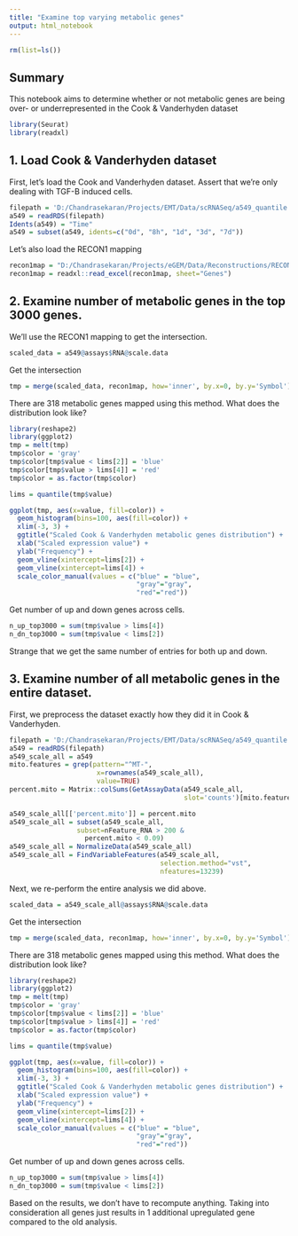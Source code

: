 ```yaml
---
title: "Examine top varying metabolic genes"
output: html_notebook
---
```


```r
rm(list=ls())
```

## Summary
This notebook aims to determine whether or not metabolic genes are being over- or underrepresented in the Cook & Vanderhyden dataset

```r
library(Seurat)
library(readxl)
```

## 1. Load Cook & Vanderhyden dataset
First, let's load the Cook and Vanderhyden dataset. Assert that we're only dealing with TGF-B induced cells.
```r
filepath = 'D:/Chandrasekaran/Projects/EMT/Data/scRNASeq/a549_quantile.rds'
a549 = readRDS(filepath)
Idents(a549) = "Time"
a549 = subset(a549, idents=c("0d", "8h", "1d", "3d", "7d"))
```

Let's also load the RECON1 mapping
```r
recon1map = "D:/Chandrasekaran/Projects/eGEM/Data/Reconstructions/RECON1/RECON1.xlsx"
recon1map = readxl::read_excel(recon1map, sheet="Genes")
```

## 2. Examine number of metabolic genes in the top 3000 genes.
We'll use the RECON1 mapping to get the intersection.

```r
scaled_data = a549@assays$RNA@scale.data
```

Get the intersection
```r
tmp = merge(scaled_data, recon1map, how='inner', by.x=0, by.y='Symbol')
```

There are 318 metabolic genes mapped using this method. What does the distribution look like?
```r
library(reshape2)
library(ggplot2)
tmp = melt(tmp)
tmp$color = 'gray'
tmp$color[tmp$value < lims[2]] = 'blue'
tmp$color[tmp$value > lims[4]] = 'red'
tmp$color = as.factor(tmp$color)

lims = quantile(tmp$value)

ggplot(tmp, aes(x=value, fill=color)) +
  geom_histogram(bins=100, aes(fill=color)) +
  xlim(-3, 3) + 
  ggtitle("Scaled Cook & Vanderhyden metabolic genes distribution") +
  xlab("Scaled expression value") + 
  ylab("Frequency") + 
  geom_vline(xintercept=lims[2]) +
  geom_vline(xintercept=lims[4]) +
  scale_color_manual(values = c("blue" = "blue",
                                "gray"="gray",
                                "red"="red")) 
```

Get number of up and down genes across cells.
```r
n_up_top3000 = sum(tmp$value > lims[4])
n_dn_top3000 = sum(tmp$value < lims[2])
```

Strange that we get the same number of entries for both up and down.

## 3. Examine number of all metabolic genes in the entire dataset.

First, we preprocess the dataset exactly how they did it in Cook & Vanderhyden.
```r
filepath = 'D:/Chandrasekaran/Projects/EMT/Data/scRNASeq/a549_quantile.rds'
a549 = readRDS(filepath)
a549_scale_all = a549
mito.features = grep(pattern="^MT-", 
                      x=rownames(a549_scale_all), 
                      value=TRUE)
percent.mito = Matrix::colSums(GetAssayData(a549_scale_all, 
                                            slot='counts')[mito.features, ]) / Matrix::colSums(GetAssayData(a549_scale_all, slot='counts'))

a549_scale_all[['percent.mito']] = percent.mito
a549_scale_all = subset(a549_scale_all, 
                 subset=nFeature_RNA > 200 & 
                   percent.mito < 0.09)
a549_scale_all = NormalizeData(a549_scale_all)
a549_scale_all = FindVariableFeatures(a549_scale_all, 
                                      selection.method="vst", 
                                      nfeatures=13239)
```

Next, we re-perform the entire analysis we did above.

```r
scaled_data = a549_scale_all@assays$RNA@scale.data
```

Get the intersection
```r
tmp = merge(scaled_data, recon1map, how='inner', by.x=0, by.y='Symbol')
```

There are 318 metabolic genes mapped using this method. What does the distribution look like?
```r
library(reshape2)
library(ggplot2)
tmp = melt(tmp)
tmp$color = 'gray'
tmp$color[tmp$value < lims[2]] = 'blue'
tmp$color[tmp$value > lims[4]] = 'red'
tmp$color = as.factor(tmp$color)

lims = quantile(tmp$value)

ggplot(tmp, aes(x=value, fill=color)) +
  geom_histogram(bins=100, aes(fill=color)) +
  xlim(-3, 3) + 
  ggtitle("Scaled Cook & Vanderhyden metabolic genes distribution") +
  xlab("Scaled expression value") + 
  ylab("Frequency") + 
  geom_vline(xintercept=lims[2]) +
  geom_vline(xintercept=lims[4]) +
  scale_color_manual(values = c("blue" = "blue",
                                "gray"="gray",
                                "red"="red")) 
```

Get number of up and down genes across cells.
```r
n_up_top3000 = sum(tmp$value > lims[4])
n_dn_top3000 = sum(tmp$value < lims[2])
```

Based on the results, we don't have to recompute anything. Taking into consideration all genes just results in 1 additional upregulated gene compared to the old analysis.